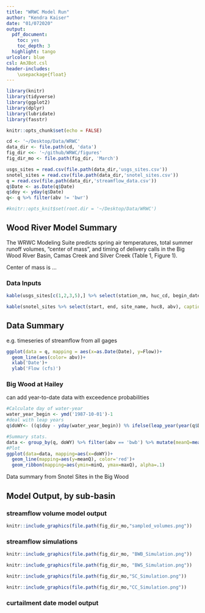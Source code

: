 ```yaml
---
title: "WRWC Model Run"
author: "Kendra Kaiser"
date: "01/072020"
output: 
  pdf_document:
    toc: yes
    toc_depth: 3
  highlight: tango
urlcolor: blue
csl: AmJBot.csl
header-includes:
    \usepackage{float}
---
```


```r
library(knitr)
library(tidyverse)
library(ggplot2)
library(dplyr)
library(lubridate)
library(fasstr)

knitr::opts_chunk$set(echo = FALSE)

cd <- '~/Desktop/Data/WRWC'
data_dir <- file.path(cd, 'data')
fig_dir <<- '~/github/WRWC/figures'
fig_dir_mo <- file.path(fig_dir, 'March')

usgs_sites = read.csv(file.path(data_dir,'usgs_sites.csv'))
snotel_sites = read.csv(file.path(data_dir,'snotel_sites.csv'))
q = read.csv(file.path(data_dir,'streamflow_data.csv'))
q$Date <- as.Date(q$Date)
q$doy <- yday(q$Date)
q<- q %>% filter(abv != 'bwr')

#knitr::opts_knit$set(root.dir = '~/Desktop/Data/WRWC')

```

## Wood River Model Summary

The WRWC Modeling Suite predicts spring air temperatures, total summer runoff volumes, "center of mass", and timing of delivery calls in the Big Wood River Basin, Camas Creek and Silver Creek (Table 1, Figure 1). 

Center of mass is ...

### Data Inputs
```r
kable(usgs_sites[c(1,2,3,5),] %>% select(station_nm, huc_cd, begin_date, end_date, abv), caption = "USGS Sites")

kable(snotel_sites %>% select(start, end, site_name, huc8, abv), caption = "Snotel Sites")
```

## Data Summary
e.g. timeseries of streamflow from all gages
```r
ggplot(data = q, mapping = aes(x=as.Date(Date), y=Flow))+
  geom_line(aes(color= abv))+
  xlab('Date')+
  ylab('Flow (cfs)')
```

### Big Wood at Hailey
can add year-to-date data with exceedence probabilities

```r
#Calculate day of water-year
water_year_begin <- ymd('1987-10-01')-1
#deal with leap years
q$doWY<- ((q$doy - yday(water_year_begin)) %% ifelse(leap_year(year(q$Date)), 366, 365)) +1

#Summary stats.
data <- group_by(q, doWY) %>% filter(abv == 'bwb') %>% mutate(meanQ=mean(Flow), maxQ=max(Flow), minQ=min(Flow))
#Plot
ggplot(data=data, mapping=aes(x=doWY))+
  geom_line(mapping=aes(y=meanQ), color='red')+
  geom_ribbon(mapping=aes(ymin=minQ, ymax=maxQ), alpha=.1)
```

Data summary from Snotel Sites in the Big Wood

## Model Output, by sub-basin

### streamflow volume model output
```r
knitr::include_graphics(file.path(fig_dir_mo,"sampled_volumes.png"))
```

### streamflow simulations
```r
knitr::include_graphics(file.path(fig_dir_mo, "BWB_Simulation.png"))
```

```r
knitr::include_graphics(file.path(fig_dir_mo, "BWS_Simulation.png"))
```

```r
knitr::include_graphics(file.path(fig_dir_mo,"SC_Simulation.png"))
```

```r
knitr::include_graphics(file.path(fig_dir_mo,"CC_Simulation.png"))
```


### curtailment date model output 

